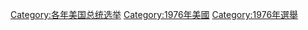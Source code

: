 {{catmore}}

[[Category:各年美国总统选举|Category:各年美国总统选举]]
[[Category:1976年美國|Category:1976年美國]]
[[Category:1976年選舉|Category:1976年選舉]]